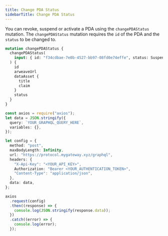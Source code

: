 ```yaml
---
title: Change PDA Status
sidebarTitle: Change PDA Status
---
```


You can revoke, suspend or activate a PDA using the `changePDAStatus` mutation. The `changePDAStatus` mutation requires the `id` of the PDA and the `status` to be changed to.

```graphql
mutation changePDAStatus {
  changePDAStatus(
    input: { id: "f34cdbae-7e0b-4527-bb97-08fd0e74effe", status: Suspended }
  ) {
    id
    arweaveUrl
    dataAsset {
      title
      claim
    }
    status
  }
}
```

<RequestExample>

```ts Node.js
const axios = require("axios");
let data = JSON.stringify({
  query: `YOUR_GRAPHQL_QUERY_HERE`,
  variables: {},
});

let config = {
  method: "post",
  maxBodyLength: Infinity,
  url: "https://protocol.mygateway.xyz/graphql",
  headers: {
    "X-Api-Key": "<YOUR_API_KEY>",
    Authorization: "Bearer <YOUR_AUTHENTICATION_TOKEN>",
    "Content-Type": "application/json",
  },
  data: data,
};

axios
  .request(config)
  .then((response) => {
    console.log(JSON.stringify(response.data));
  })
  .catch((error) => {
    console.log(error);
  });
```

</RequestExample>
